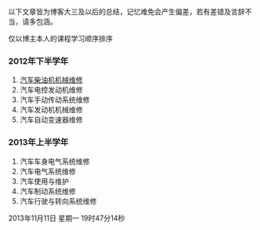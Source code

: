 以下文章皆为博客大三及以后的总结，记忆难免会产生偏差，若有差错及言辞不当，请多包涵。

仅以博主本人的课程学习顺序排序
=== 2012年下半学年 ===
# [[汽车柴油机机械维修]]
# 汽车电控发动机维修
# 汽车手动传动系统维修
# 汽车发动机机械维修
# 汽车自动变速器维修
=== 2013年上半学年 ===
# 汽车车身电气系统维修
# 汽车电气系统维修
# 汽车使用与维护
# 汽车制动系统维修
# 汽车行驶与转向系统维修
<p class="dateview">2013年11月11日 星期一 19时47分14秒</p>
